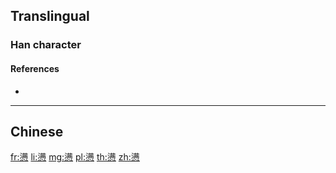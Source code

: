 {{also|懣}}
==Translingual==

===Han character===
{{Han char|rn=61|rad=心|as=13|sn=17|four=|canj=EBP,XEBP|ids=⿱满心}}

====References====
* {{Han ref|kx=0406.141|hdz=42359.040|uh=61D1|ud=25041}}

----

==Chinese==
{{zh-see|懣}}

[[fr:懑]]
[[li:懑]]
[[mg:懑]]
[[pl:懑]]
[[th:懑]]
[[zh:懑]]